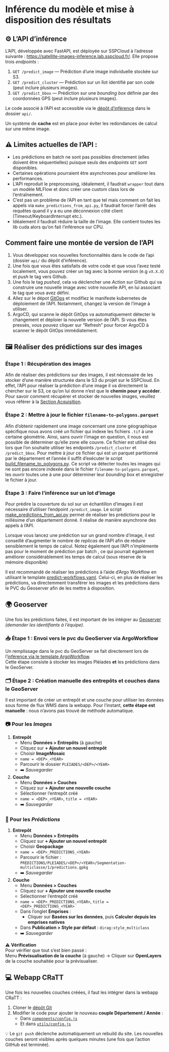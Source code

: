 # Inférence du modèle et mise à disposition des résultats

## ⚙️ L'API d'inférence

L’API, développée avec FastAPI, est déployée sur SSPCloud à l'adresse suivante : [https://satellite-images-inference.lab.sspcloud.fr/](). Elle propose trois *endpoints* :

1. `GET /predict_image` — Prédiction d’une image individuelle stockée sur S3.
2. `GET /predict_cluster` — Prédiction sur un îlot identifié par son code (peut inclure plusieurs images).
3. `GET /predict_bbox` — Prédiction sur une *bounding box* définie par des coordonnées GPS (peut inclure plusieurs images).

Le code associé à l'API est accessible via le [dépôt d'inférence](https://github.com/InseeFrLab/satellite-images-inference) dans le dossier `api/`.

Un système de **cache** est en place pour éviter les redondances de calcul sur une même image.


::: {.callout-important}
# ⚠️ **Limites actuelles de l’API :**

- Les prédictions en batch ne sont pas possibles directement (elles doivent être séquentielles) puisque seuls des *endpoints* `GET` sont disponibles.
- Certaines opérations pourraient être asynchrones pour améliorer les performances.
- L'API reproduit le preprocessing, idéalement, il faudrait `wrapper` tout dans un modèle MLFlow et donc créer une custom class lors de l'entraînement.
- C'est pas un problème de l'API en tant que tel mais comment on fait les appels via `make_predictions_from_api.py`, il faudrait forcer l'arrêt des requêtes quand il y a eu une déconnexion côté client (Timeout/KeyboardInterrupt etc.).
- Idéalement il faudrait réduire la taille de l'image. Elle contient toutes les lib cuda alors qu'on fait l'inférence sur CPU.
:::

::: {.callout-note}
# Comment faire une montée de version de l'API

1. Vous développez vos nouvelles fonctionnalités dans le code de l'api (dossier `api/` du dépôt d'inférence).
2. Une fois que vous êtes satisfaits de votre code et que vous l'avez testé localement, vous pouvez créer un tag avec la bonne version (e.g `vX.X.X`) et *push* le tag vers Github.
3. Une fois le tag *pushed*, cela va déclencher une *Action* sur Github qui va construire une nouvelle image avec votre nouvelle API, en lui associant le tag que vous avez défini.
4. Allez sur le dépot [GitOps](https://github.com/InseeFrLab/satellite-images-cd) et modifiez le manifeste kubernetes de déploiement de l'API. Notamment, changez la version de l'image à utiliser.
5. ArgoCD, qui scanne le dépôt GitOps va automatiquement détecter le changement et déploier la nouvelle version de l'API. Si vous êtes pressés, vous pouvez cliquer sur "Refresh" pour forcer ArgoCD à scanner le dépôt GitOps immédiatement.
:::

## 🖼️ Réaliser des prédictions sur des images

### Étape 1 : Récupération des images

Afin de réaliser des prédictions sur des images, il est nécessaire de les stocker d'une manière structurée dans le S3 du projet sur le SSPCloud. En effet, l'API pour réaliser la prédiction d'une image il va directement la chercher sur le S3, ce qu'on lui donne n'est que le **chemin pour y accéder**. Pour savoir comment récupérer et stocker de nouvelles images, veuillez vous référer à la [Section Acquisition](acquisition.html).

### Étape 2 : Mettre à jour le fichier `filename-to-polygons.parquet`

Afin d'obtenir rapidement une image concernant une zone géographique spécifique nous avons créé un fichier qui indexe les fichiers `.tif` à une certaine géométrie. Ainsi, sans ouvrir l'image en question, il nous est possible de déterminer qu'elle zone elle couvre. Ce fichier est utilisé des lors que l'on souhaite utiliser les endpoints `/predict_cluster` et `/predict_bbox`.
Pour mettre à jour ce fichier qui est un parquet partitionné par le département et l'année il suffit d'exécuter le script [build_filename_to_polygons.py](https://github.com/InseeFrLab/satellite-images-inference/blob/main/src/build_filename_to_polygons.py). Ce script va détecter toutes les images qui ne sont pas encore indexée dans le fichier `filename-to-polygons.parquet`, les ouvrir toutes une à une pour déterminer leur *bounding box* et enregistrer le fichier à jour.

### Étape 3 : Faire l'inférence sur un lot d'image

Pour prédire la couverture du sol sur un échantillon d'images il est nécessaire d'utiliser l'endpoint `/predict_image`. Le script [make_predictions_from_api.py](https://github.com/InseeFrLab/satellite-images-inference/blob/main/src/make_predictions_from_api.py) permet de réaliser les prédictions pour le millésime d'un département donné. Il réalise de manière asynchrone des appels à l'API.

::: {.callout-tip}

Lorsque vous lancez une prédiction sur un grand nombre d'image, il est conseillé d'augmenter le nombre de *replicas* de l'API afin de réduire sensiblement le temps de calcul. Notez également que l'API n'implémente pas pour le moment de prédiction par batch , ce qui pourrait également améliorer considérablement les temps de calcul (sous réserve de la mémoire disponible)
:::

Il est recommandé de réaliser les prédictions à l'aide d'Argo Workflow en utilisant le template [predict-workflows.yaml](predict-workflows.yaml). Celui-ci, en plus de réaliser les prédictions, va directemment transférer les images et les prédictions dans le PVC du Geoserver afin de les mettre à disposition.

## 🌍 Geoserver

Une fois les prédictions faites, il est important de les intégrer au [Geoserver](https://geoserver-satellite-images.lab.sspcloud.fr/geoserver) *(demander les identifiants à l'équipe)*.


### 📥 Étape 1 : Envoi vers le pvc du GeoServer via ArgoWorkflow

Un remplissage dans le pvc du GeoServer se fait directement lors de l’[inférence via le template ArgoWorkflow](https://github.com/InseeFrLab/satellite-images-inference/blob/main/argo-workflows/predict-workflows.yaml#L88).  
Cette étape consiste à stocker les images Pléiades **et** les prédictions dans le GeoServer.



### 🗂️ Étape 2 : Création manuelle des entrepôts et couches dans le GeoServer

Il est important de créer un entrepôt et une couche pour utiliser les données sous forme de flux WMS dans la webapp.
Pour l’instant, **cette étape est manuelle** : nous n’avons pas trouvé de méthode automatique.



### 📷 Pour les *Images*

1. **Entrepôt**  
   - Menu **Données > Entrepôts** (à gauche)  
   - Cliquez sur **+ Ajouter un nouvel entrepôt**  
   - Choisir **ImageMosaic**  
   - `name = <DEP>_<YEAR>`  
   - Parcourir le dossier `PLEIADES/<DEP>/<YEAR>`  
   - ➡️ *Sauvegarder*

2. **Couche**  
   - Menu **Données > Couches**  
   - Cliquez sur **+ Ajouter une nouvelle couche**  
   - Sélectionner l’entrepôt créé  
   - `name = <DEP>_<YEAR>`, `title = <YEAR>`  
   - ➡️ *Sauvegarder*



### 🧠 Pour les *Prédictions*

1. **Entrepôt**  
   - Menu **Données > Entrepôts**  
   - Cliquez sur **+ Ajouter un nouvel entrepôt**  
   - Choisir **Geopackage**  
   - `name = <DEP>_PREDICTIONS_<YEAR>`  
   - Parcourir le fichier :  
     `PREDICTIONS/PLEIADES/<DEP>/<YEAR>/Segmentation-multiclasse/1/predictions.gpkg`  
   - ➡️ *Sauvegarder*

2. **Couche**  
   - Menu **Données > Couches**  
   - Cliquez sur **+ Ajouter une nouvelle couche**  
   - Sélectionner l’entrepôt créé  
   - `name = <DEP>_PREDICTIONS_<YEAR>`, `title = <DEP>_PREDICTIONS_<YEAR>`  
   - Dans l’onglet **Emprises** :  
     - Cliquer sur **Basées sur les données**, puis **Calculer depuis les emprises natives**  
   - Dans **Publication > Style par défaut** : `dirag:style_multiclass`  
   - ➡️ *Sauvegarder*



⚠️ **Vérification**  
Pour vérifier que tout s'est bien passé :  
Menu **Prévisualisation de la couche** (à gauche) → Cliquer sur **OpenLayers** de la couche souhaitée pour la prévisualiser.



## 💻 Webapp CRaTT

Une fois les nouvelles couches créées, il faut les intégrer dans la webapp CRaTT :  

1. Cloner le [dépôt Git](https://github.com/InseeFrLab/satellite-images-webapp.git)  
2. Modifier le code pour ajouter le nouveau **couple Département / Année** :  
   - Dans [`components/config.js`](https://github.com/InseeFrLab/satellite-images-webapp/blob/main/src/components/config.js)  
   - Et dans [`utils/config.js`](https://github.com/InseeFrLab/satellite-images-webapp/blob/main/src/utils/config.js)  

💡 Le `git push` déclenche automatiquement un rebuild du site. Les nouvelles couches seront visibles après quelques minutes (une fois que l’action GitHub est terminée).
